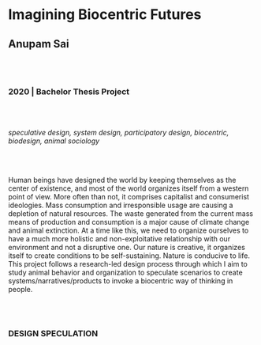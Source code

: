 # Imagining Biocentric Futures
## Anupam Sai

<br/><br/>

### 2020 | Bachelor Thesis Project

<br/><br/>

*speculative design, system design, participatory design, biocentric, biodesign, animal sociology*

<br/><br/>

Human beings have designed the world by keeping themselves as the center of existence, and most of the world organizes itself from a western point of view. More often than not, it comprises capitalist and consumerist ideologies. Mass consumption and irresponsible usage are causing a depletion of natural resources. The waste generated from the current mass means of production and consumption is a major cause of climate change and animal extinction.
At a time like this, we need to organize ourselves to have a much more holistic and non-exploitative relationship with our environment and not a disruptive one. Our nature is creative, it organizes itself to create conditions to be self-sustaining. Nature is conducive to life.
This project follows a research-led design process through which I aim to study animal behavior and organization to speculate scenarios to create systems/narratives/products to invoke a biocentric way of thinking in people.

<br/><br/>

### DESIGN SPECULATION

